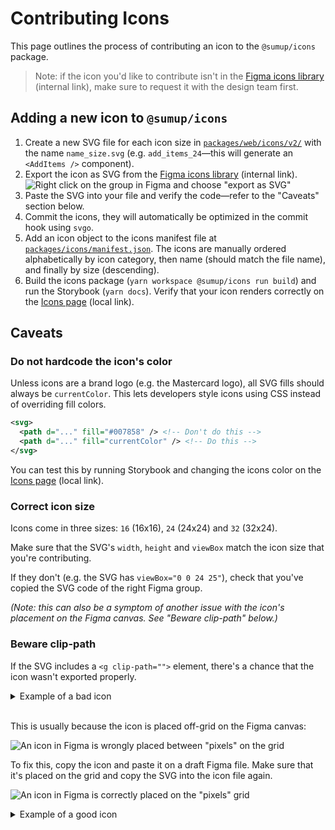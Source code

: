 
<Meta title="Introduction/Contributing/Contributing Icons" />

# Contributing Icons

This page outlines the process of contributing an icon to the `@sumup/icons` package.

> Note: if the icon you'd like to contribute isn't in the [Figma icons library](https://www.figma.com/file/vnFVuPNlqF45rkw1u9toBC/SumUp-Iconography) (internal link), make sure to request it with the design team first.

## Adding a new icon to `@sumup/icons`

1. Create a new SVG file for each icon size in [`packages/web/icons/v2/`](https://github.com/sumup-oss/circuit-ui/tree/main/packages/icons/web/v2) with the name `name_size.svg` (e.g. `add_items_24`—this will generate an `<AddItems />` component).
2. Export the icon as SVG from the [Figma icons library](https://www.figma.com/file/vnFVuPNlqF45rkw1u9toBC/SumUp-Iconography) (internal link).
   ![Right click on the group in Figma and choose "export as SVG"](/images/contributing-icons-export.png)
3. Paste the SVG into your file and verify the code—refer to the "Caveats" section below.
4. Commit the icons, they will automatically be optimized in the commit hook using `svgo`.
5. Add an icon object to the icons manifest file at [`packages/icons/manifest.json`](https://github.com/sumup-oss/circuit-ui/blob/9146e47a21dcd6880f437d1a47a0c54d5a164bfd/packages/icons/manifest.json). The icons are manually ordered alphabetically by icon category, then name (should match the file name), and finally by size (descending).
6. Build the icons package (`yarn workspace @sumup/icons run build`) and run the Storybook (`yarn docs`). Verify that your icon renders correctly on the [Icons page](http://localhost:6006/?path=/docs/features-icons--page) (local link).

## Caveats

### Do not hardcode the icon's color

Unless icons are a brand logo (e.g. the Mastercard logo), all SVG fills should always be `currentColor`. This lets developers style icons using CSS instead of overriding fill colors.

```svg
<svg>
  <path d="..." fill="#007858" /> <!-- Don't do this -->
  <path d="..." fill="currentColor" /> <!-- Do this -->
</svg>
```

You can test this by running Storybook and changing the icons color on the [Icons page](http://localhost:6006/?path=/docs/features-icons--page) (local link).

### Correct icon size

Icons come in three sizes: `16` (16x16), `24` (24x24) and `32` (32x24).

Make sure that the SVG's `width`, `height` and `viewBox` match the icon size that you're contributing.

If they don't (e.g. the SVG has `viewBox="0 0 24 25"`), check that you've copied the SVG code of the right Figma group.

_(Note: this can also be a symptom of another issue with the icon's placement on the Figma canvas. See "Beware clip-path" below.)_

### Beware clip-path

If the SVG includes a `<g clip-path="">` element, there's a chance that the icon wasn't exported properly.

<details>
<summary>Example of a bad icon</summary>

```svg
<svg width="32" height="25" viewBox="0 0 32 25" fill="none" xmlns="http://www.w3.org/2000/svg">
<g clip-path="url(#clip0_11532_2901)">
<rect x="0.5" y="1" width="31" height="23" rx="3.5" fill="white" stroke="#CCCCCC"/>
</g>
<path d="M20.1117 4.5C18.5512 4.49926 17.0261 4.96404 15.7312 5.8349C15.6421 5.89584 15.026 6.33591 14.9989 6.35735C13.9754 7.12692 13.2882 7.26008 12.3471 7.02424C12.2896 7.00957 12.0199 6.91704 11.9353 6.88432C11.0563 6.55338 10.1107 6.43826 9.17805 6.54865C8.24536 6.65903 7.35279 6.9917 6.57536 7.51868C5.79794 8.04566 5.15837 8.75156 4.71041 9.57705C4.26246 10.4025 4.0192 11.3235 4.00109 12.2625C3.98298 13.2016 4.19055 14.1312 4.60634 14.9734C5.02214 15.8155 5.63401 16.5456 6.39054 17.1021C7.14707 17.6587 8.02615 18.0255 8.95389 18.1718C9.88163 18.3181 10.8309 18.2395 11.722 17.9427C13.1257 17.5229 13.8874 17.638 14.7687 18.2598C14.9447 18.3839 15.369 18.6558 15.457 18.7201C16.4601 19.4562 17.6233 19.944 18.8513 20.1437C20.0793 20.3434 21.3371 20.2492 22.5217 19.8688C23.7062 19.4884 24.7838 18.8328 25.666 17.9555C26.5482 17.0783 27.2099 16.0044 27.597 14.822C27.984 13.6396 28.0853 12.3823 27.8926 11.1532C27.6998 9.92413 27.2185 8.75819 26.4882 7.75102C25.7578 6.74384 24.7991 5.9241 23.6907 5.359C22.5823 4.7939 21.3558 4.49952 20.1117 4.5Z" fill="#007858"/>
<path d="M17.2713 13.5904C17.0471 13.811 16.7549 13.9491 16.4422 13.9823C16.1295 14.0155 15.8148 13.9418 15.5493 13.7732L15.0269 14.6026C15.4795 14.8886 16.0155 15.0135 16.5479 14.957C17.0804 14.9005 17.5782 14.6658 17.9607 14.2911L17.2713 13.5904ZM16.3302 10.212C15.8987 10.2051 15.4734 10.3158 15.1 10.5321C14.7266 10.7484 14.419 11.0623 14.2103 11.44C14.0016 11.8178 13.8996 12.2452 13.9153 12.6765C13.9309 13.1078 14.0636 13.5267 14.2991 13.8883L18.6073 12.0468C18.4861 11.5311 18.1963 11.0707 17.7838 10.7383C17.3713 10.406 16.8598 10.2208 16.3302 10.212ZM14.9027 12.7373C14.8702 12.4393 14.9342 12.1387 15.0855 11.8799C15.2368 11.6211 15.4673 11.4177 15.743 11.2999C16.0186 11.182 16.3249 11.1559 16.6165 11.2254C16.9081 11.2948 17.1697 11.4562 17.3627 11.6857L14.9027 12.7373ZM19.9603 9.14111V13.7326L20.7569 14.0632L20.3811 14.9659L19.5913 14.6387C19.4322 14.5706 19.2971 14.4567 19.2031 14.3115C19.0981 14.1424 19.0452 13.9462 19.0508 13.7473V9.14111H19.9603ZM13.0228 9.14111V13.7326L13.8127 14.0632L13.437 14.9659L12.6471 14.6387C12.4933 14.5701 12.3628 14.4584 12.2713 14.3171C12.166 14.1481 12.1126 13.9519 12.1178 13.7529V9.14111H13.0228Z" fill="white"/>
<path d="M23.8801 11.328C24.0456 11.4078 24.1938 11.5195 24.3162 11.6566C24.4386 11.7937 24.5327 11.9536 24.5933 12.1272C24.6539 12.3007 24.6796 12.4845 24.6692 12.6679C24.6587 12.8514 24.6122 13.0311 24.5323 13.1966L25.4136 13.6197C25.6521 13.1222 25.7103 12.5573 25.5781 12.0216C25.446 11.4859 25.1317 11.0128 24.6892 10.6834C24.2466 10.3539 23.7033 10.1885 23.1522 10.2155C22.6011 10.2425 22.0766 10.4603 21.6684 10.8315L22.3274 11.5548C22.5338 11.366 22.7921 11.2434 23.0689 11.203C23.3457 11.1626 23.6283 11.2061 23.8801 11.328Z" fill="#C7D540"/>
<path d="M22.6667 13.8522C22.3322 13.6911 22.0753 13.4038 21.9523 13.0535C21.8294 12.7031 21.8506 12.3183 22.0111 11.9835L21.1298 11.5593C20.8936 12.0561 20.8369 12.6195 20.9694 13.1534C21.102 13.6874 21.4154 14.1589 21.8565 14.4876C22.2976 14.8164 22.839 14.9821 23.3885 14.9566C23.9381 14.9311 24.4618 14.7158 24.8705 14.3475L24.2115 13.6254C24.0056 13.8123 23.7487 13.9337 23.4736 13.9741C23.1985 14.0144 22.9176 13.972 22.6667 13.8522ZM11.2168 13.9188V12.5895C11.2168 12.1208 11.0778 11.6627 10.8174 11.273C10.557 10.8833 10.1869 10.5796 9.75395 10.4002C9.32095 10.2209 8.8445 10.1739 8.38483 10.2654C7.92516 10.3568 7.50293 10.5825 7.17153 10.9139C6.84013 11.2453 6.61444 11.6675 6.52301 12.1272C6.43158 12.5869 6.4785 13.0633 6.65786 13.4963C6.83721 13.9293 7.14093 14.2994 7.53062 14.5598C7.92031 14.8202 8.37845 14.9591 8.84713 14.9591C9.2145 14.9592 9.57686 14.8738 9.90557 14.7098L9.52417 13.8183C9.31063 13.9364 9.06995 13.9967 8.82597 13.9932C8.58198 13.9897 8.34313 13.9226 8.13305 13.7984C7.92297 13.6743 7.74894 13.4975 7.62818 13.2854C7.50742 13.0734 7.44411 12.8335 7.44452 12.5895C7.44325 12.3603 7.49868 12.1343 7.60588 11.9316C7.70024 11.7548 7.83132 11.6002 7.99032 11.4782C8.14932 11.3562 8.33257 11.2695 8.52779 11.2241C8.63132 11.1996 8.73734 11.1871 8.84374 11.1869C9.21614 11.1866 9.57342 11.3342 9.83706 11.5972C10.1007 11.8602 10.2491 12.2171 10.2497 12.5895V13.9075C10.2441 14.1064 10.2971 14.3026 10.4021 14.4717C10.4967 14.6163 10.6317 14.7301 10.7902 14.7989L11.2348 14.9749L11.6117 14.0722L11.2168 13.9188Z" fill="white"/>
<defs>
<clipPath id="clip0_11532_2901">
<rect y="0.5" width="32" height="24" rx="4" fill="white"/>
</clipPath>
</defs>
</svg>
```

</details>
<br />

This is usually because the icon is placed off-grid on the Figma canvas:

![An icon in Figma is wrongly placed between "pixels" on the grid](/images/contributing-icons-off-grid.png)

To fix this, copy the icon and paste it on a draft Figma file. Make sure that it's placed on the grid and copy the SVG into the icon file again.

![An icon in Figma is correctly placed on the "pixels" grid](/images/contributing-icons-on-grid.png)

<details>
<summary>Example of a good icon</summary>

```svg
<svg width="32" height="24" viewBox="0 0 32 24" fill="none" xmlns="http://www.w3.org/2000/svg">
<rect x="0.5" y="0.5" width="31" height="23" rx="3.5" fill="white" stroke="#CCCCCC"/><!-- Note that this isn't currentColor because this is a brand icon -->
<path d="M20.1117 4C18.5512 3.99926 17.0261 4.46404 15.7312 5.3349C15.6421 5.39584 15.026 5.83591 14.9989 5.85735C13.9754 6.62692 13.2882 6.76008 12.3471 6.52424C12.2896 6.50957 12.0199 6.41704 11.9353 6.38432C11.0563 6.05338 10.1107 5.93826 9.17805 6.04865C8.24536 6.15903 7.35279 6.4917 6.57536 7.01868C5.79794 7.54566 5.15837 8.25156 4.71041 9.07705C4.26246 9.90255 4.0192 10.8235 4.00109 11.7625C3.98298 12.7016 4.19055 13.6312 4.60634 14.4734C5.02214 15.3155 5.63401 16.0456 6.39054 16.6021C7.14707 17.1587 8.02615 17.5255 8.95389 17.6718C9.88163 17.8181 10.8309 17.7395 11.722 17.4427C13.1257 17.0229 13.8874 17.138 14.7687 17.7598C14.9447 17.8839 15.369 18.1558 15.457 18.2201C16.4601 18.9562 17.6233 19.444 18.8513 19.6437C20.0793 19.8434 21.3371 19.7492 22.5217 19.3688C23.7062 18.9884 24.7838 18.3328 25.666 17.4555C26.5482 16.5783 27.2099 15.5044 27.597 14.322C27.984 13.1396 28.0853 11.8823 27.8926 10.6532C27.6998 9.42413 27.2185 8.25819 26.4882 7.25102C25.7578 6.24385 24.7991 5.4241 23.6907 4.859C22.5823 4.2939 21.3558 3.99952 20.1117 4V4Z" fill="#007858"/>
<path d="M17.2712 13.0904C17.0471 13.311 16.7549 13.4491 16.4422 13.4823C16.1295 13.5155 15.8147 13.4418 15.5493 13.2732L15.0268 14.1026C15.4795 14.3886 16.0155 14.5135 16.5479 14.4569C17.0804 14.4004 17.5782 14.1658 17.9607 13.7911L17.2712 13.0904ZM16.3302 9.71194C15.8986 9.70508 15.4734 9.81575 15.1 10.0321C14.7265 10.2484 14.419 10.5623 14.2103 10.94C14.0016 11.3178 13.8996 11.7452 13.9152 12.1764C13.9309 12.6077 14.0635 13.0266 14.299 13.3883L18.6073 11.5467C18.486 11.0311 18.1962 10.5706 17.7838 10.2383C17.3713 9.90597 16.8598 9.72073 16.3302 9.71194V9.71194ZM14.9027 12.2373C14.8701 11.9393 14.9342 11.6387 15.0855 11.3799C15.2368 11.121 15.4673 10.9177 15.7429 10.7998C16.0186 10.682 16.3248 10.6559 16.6165 10.7253C16.9081 10.7948 17.1697 10.9562 17.3626 11.1856L14.9027 12.2373ZM19.9602 8.64108V13.2326L20.7569 13.5632L20.3811 14.4659L19.5912 14.1387C19.4322 14.0706 19.297 13.9567 19.2031 13.8114C19.0981 13.6423 19.0451 13.4462 19.0507 13.2472V8.64108H19.9602ZM13.0228 8.64108V13.2326L13.8127 13.5632L13.4369 14.4659L12.647 14.1387C12.4933 14.0701 12.3628 13.9584 12.2713 13.8171C12.1659 13.6481 12.1126 13.4519 12.1178 13.2529V8.64108H13.0228Z" fill="white"/>
<path d="M23.88 10.828C24.0456 10.9078 24.1938 11.0195 24.3162 11.1567C24.4385 11.2938 24.5327 11.4537 24.5933 11.6272C24.6538 11.8007 24.6796 11.9845 24.6691 12.168C24.6587 12.3515 24.6122 12.5311 24.5323 12.6966L25.4135 13.1198C25.6521 12.6223 25.7103 12.0573 25.5781 11.5217C25.446 10.986 25.1317 10.5129 24.6892 10.1834C24.2466 9.85392 23.7033 9.68853 23.1522 9.71555C22.6011 9.74257 22.0766 9.96031 21.6684 10.3315L22.3274 11.0548C22.5338 10.866 22.7921 10.7435 23.0689 10.703C23.3457 10.6626 23.6282 10.7061 23.88 10.828V10.828Z" fill="#C7D540"/>
<path d="M22.6667 13.3522C22.3322 13.1911 22.0753 12.9039 21.9523 12.5535C21.8294 12.2032 21.8505 11.8184 22.0111 11.4836L21.1298 11.0593C20.8936 11.5562 20.8369 12.1195 20.9694 12.6535C21.1019 13.1874 21.4154 13.6589 21.8565 13.9877C22.2976 14.3165 22.839 14.4822 23.3885 14.4567C23.9381 14.4311 24.4618 14.2159 24.8705 13.8476L24.2115 13.1254C24.0056 13.3123 23.7487 13.4337 23.4736 13.4741C23.1985 13.5145 22.9176 13.4721 22.6667 13.3522V13.3522ZM11.2168 13.4188V12.0895C11.2168 11.6209 11.0778 11.1627 10.8174 10.773C10.557 10.3834 10.1869 10.0796 9.75394 9.90027C9.32095 9.72092 8.84449 9.67399 8.38482 9.76543C7.92516 9.85686 7.50293 10.0825 7.17153 10.4139C6.84012 10.7454 6.61444 11.1676 6.523 11.6272C6.43157 12.0869 6.4785 12.5634 6.65785 12.9964C6.8372 13.4294 7.14093 13.7995 7.53061 14.0598C7.9203 14.3202 8.37845 14.4592 8.84712 14.4592C9.21449 14.4592 9.57685 14.3739 9.90556 14.2098L9.52416 13.3184C9.31062 13.4365 9.06995 13.4967 8.82596 13.4932C8.58197 13.4898 8.34312 13.4226 8.13304 13.2985C7.92296 13.1744 7.74893 12.9975 7.62817 12.7855C7.50741 12.5734 7.4441 12.3336 7.44451 12.0895C7.44324 11.8603 7.49867 11.6343 7.60588 11.4317C7.70023 11.2549 7.83131 11.1002 7.99031 10.9782C8.14931 10.8562 8.33256 10.7696 8.52778 10.7242C8.63132 10.6997 8.73733 10.6872 8.84373 10.6869C9.21613 10.6866 9.57341 10.8342 9.83705 11.0972C10.1007 11.3602 10.2491 11.7171 10.2497 12.0895V13.4075C10.2441 13.6064 10.2971 13.8026 10.4021 13.9717C10.4967 14.1164 10.6316 14.2301 10.7902 14.299L11.2348 14.475L11.6117 13.5723L11.2168 13.4188Z" fill="white"/>
</svg>
```

</details>
